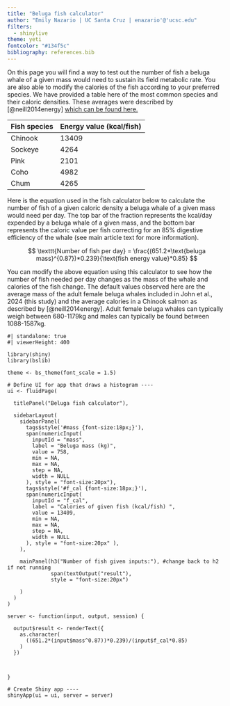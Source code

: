 ```yaml
---
title: "Beluga fish calculator"
author: "Emily Nazario | UC Santa Cruz | enazario'@'ucsc.edu"
filters:
  - shinylive
theme: yeti
fontcolor: "#134f5c"
bibliography: references.bib
---
```


On this page you will find a way to test out the number of fish a beluga whale of a given mass would need to sustain its field metabolic rate. You are also able to modify the calories of the fish according to your preferred species. We have provided a table here of the most common species and their caloric densities. These averages were described by [@neill2014energy] [which can be found here.](https://www.int-res.com/abstracts/esr/v25/n3/p265-281/)

| Fish species | Energy value (kcal/fish) |
|--------------|--------------------------|
| Chinook      | 13409                    |
| Sockeye      | 4264                     |
| Pink         | 2101                     |
| Coho         | 4982                     |
| Chum         | 4265                     |

Here is the equation used in the fish calculator below to calculate the number of fish of a given caloric density a beluga whale of a given mass would need per day. The top bar of the fraction represents the kcal/day expended by a beluga whale of a given mass, and the bottom bar represents the caloric value per fish correcting for an 85% digestive efficiency of the whale (see main article text for more information).

$$
\texttt{Number of fish per day} = \frac{(651.2*\text{beluga mass}^{0.87})*0.239}{\text{fish energy value}*0.85}
$$

You can modify the above equation using this calculator to see how the number of fish needed per day changes as the mass of the whale and calories of the fish change. The default values observed here are the average mass of the adult female beluga whales included in John et al., 2024 (this study) and the average calories in a Chinook salmon as described by [@neill2014energy]. Adult female beluga whales can typically weigh between 680-1179kg and males can typically be found between 1088-1587kg.

```shinylive-r
#| standalone: true
#| viewerHeight: 400

library(shiny)
library(bslib)

theme <- bs_theme(font_scale = 1.5)

# Define UI for app that draws a histogram ----
ui <- fluidPage(
  
  titlePanel("Beluga fish calculator"),
  
  sidebarLayout(
    sidebarPanel(
      tags$style('#mass {font-size:18px;}'),
      span(numericInput(
        inputId = "mass",
        label = "Beluga mass (kg)",
        value = 758,
        min = NA,
        max = NA,
        step = NA,
        width = NULL
      ), style = "font-size:20px"),
      tags$style('#f_cal {font-size:18px;}'),
      span(numericInput(
        inputId = "f_cal",
        label = "Calories of given fish (kcal/fish) ",
        value = 13409,
        min = NA,
        max = NA,
        step = NA,
        width = NULL
      ), style = "font-size:20px" ),
    ),
    
    mainPanel(h3("Number of fish given inputs:"), #change back to h2 if not running
              span(textOutput("result"),
              style = "font-size:20px")
              
    )
  )
)

server <- function(input, output, session) {
  
  output$result <- renderText({
    as.character(
      ((651.2*(input$mass^0.87))*0.239)/(input$f_cal*0.85)
    )
  })
  
  
  
}

# Create Shiny app ----
shinyApp(ui = ui, server = server)

```

